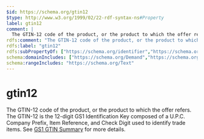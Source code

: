 ```yaml
---
$id: https://schema.org/gtin12
$type: http://www.w3.org/1999/02/22-rdf-syntax-ns#Property
label: gtin12
comment: |
  The GTIN-12 code of the product, or the product to which the offer refers. The GTIN-12 is the 12-digit GS1 Identification Key composed of a U.P.C. Company Prefix, Item Reference, and Check Digit used to identify trade items. See [GS1 GTIN Summary](http://www.gs1.org/barcodes/technical/idkeys/gtin) for more details.
rdfs:comment: "The GTIN-12 code of the product, or the product to which the offer refers. The GTIN-12 is the 12-digit GS1 Identification Key composed of a U.P.C. Company Prefix, Item Reference, and Check Digit used to identify trade items. See [GS1 GTIN Summary](http://www.gs1.org/barcodes/technical/idkeys/gtin) for more details."
rdfs:label: "gtin12"
rdfs:subPropertyOf: ["https://schema.org/identifier","https://schema.org/gtin"]
schema:domainIncludes: ["https://schema.org/Demand","https://schema.org/Offer","https://schema.org/Product"]
schema:rangeIncludes: "https://schema.org/Text"
---
```


# gtin12

The GTIN-12 code of the product, or the product to which the offer refers. The GTIN-12 is the 12-digit GS1 Identification Key composed of a U.P.C. Company Prefix, Item Reference, and Check Digit used to identify trade items. See [GS1 GTIN Summary](http://www.gs1.org/barcodes/technical/idkeys/gtin) for more details.


